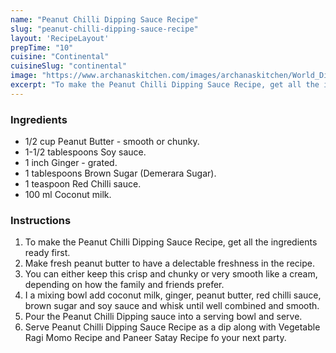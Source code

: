 ---
name: "Peanut Chilli Dipping Sauce Recipe"
slug: "peanut-chilli-dipping-sauce-recipe"
layout: 'RecipeLayout'
prepTime: "10"
cuisine: "Continental"
cuisineSlug: "continental"
image: "https://www.archanaskitchen.com/images/archanaskitchen/World_Dips/Peanut_and_Chilli_Dip_Dipping_Sauce-2.jpg"
excerpt: "To make the Peanut Chilli Dipping Sauce Recipe, get all the ingredients ready first"
---

### Ingredients

- 1/2 cup Peanut Butter - smooth or chunky.
- 1-1/2 tablespoons Soy sauce.
- 1 inch Ginger - grated.
- 1 tablespoons Brown Sugar (Demerara Sugar).
- 1 teaspoon Red Chilli sauce.
- 100 ml Coconut milk.

### Instructions

1. To make the Peanut Chilli Dipping Sauce Recipe, get all the ingredients ready first.
1. Make fresh peanut butter to have a delectable freshness in the recipe.
1. You can either keep this crisp and chunky or very smooth like a cream, depending on how the family and friends prefer.
1. I a mixing bowl add coconut milk, ginger, peanut butter, red chilli sauce, brown sugar and soy sauce and whisk until well combined and smooth.
1. Pour the Peanut Chilli Dipping sauce into a serving bowl and serve.
1. Serve Peanut Chilli Dipping Sauce Recipe as a dip along with Vegetable Ragi Momo Recipe and Paneer Satay Recipe fo your next party.
